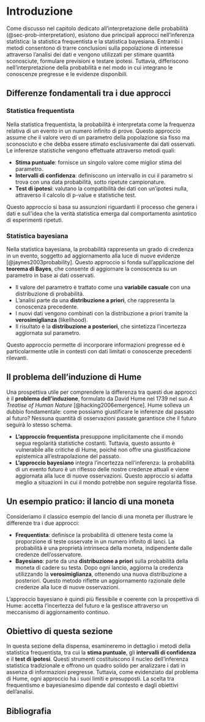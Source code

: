 # Introduzione {.unnumbered}

Come discusso nel capitolo dedicato all'interpretazione delle probabilità (@sec-prob-interpretation), esistono due principali approcci nell'inferenza statistica: la statistica frequentista e la statistica bayesiana. Entrambi i metodi consentono di trarre conclusioni sulla popolazione di interesse attraverso l'analisi dei dati e vengono utilizzati per stimare quantità sconosciute, formulare previsioni e testare ipotesi. Tuttavia, differiscono nell'interpretazione della probabilità e nel modo in cui integrano le conoscenze pregresse e le evidenze disponibili.

## Differenze fondamentali tra i due approcci

### Statistica frequentista

Nella statistica frequentista, la probabilità è interpretata come la frequenza relativa di un evento in un numero infinito di prove. Questo approccio assume che il valore vero di un parametro della popolazione sia fisso ma sconosciuto e che debba essere stimato esclusivamente dai dati osservati. Le inferenze statistiche vengono effettuate attraverso metodi quali:

- **Stima puntuale**: fornisce un singolo valore come miglior stima del parametro.
- **Intervalli di confidenza**: definiscono un intervallo in cui il parametro si trova con una data probabilità, sotto ripetute campionature.
- **Test di ipotesi**: valutano la compatibilità dei dati con un'ipotesi nulla, attraverso il calcolo di p-value e statistiche test.

Questo approccio si basa su assunzioni riguardanti il processo che genera i dati e sull'idea che la verità statistica emerga dal comportamento asintotico di esperimenti ripetuti.

### Statistica bayesiana

Nella statistica bayesiana, la probabilità rappresenta un grado di credenza in un evento, soggetto ad aggiornamento alla luce di nuove evidenze [@jaynes2003probability]. Questo approccio si fonda sull'applicazione del **teorema di Bayes**, che consente di aggiornare la conoscenza su un parametro in base ai dati osservati.

- Il valore del parametro è trattato come una **variabile casuale** con una distribuzione di probabilità.
- L'analisi parte da una **distribuzione a priori**, che rappresenta la conoscenza precedente.
- I nuovi dati vengono combinati con la distribuzione a priori tramite la **verosimiglianza** (likelihood).
- Il risultato è la **distribuzione a posteriori**, che sintetizza l'incertezza aggiornata sul parametro.

Questo approccio permette di incorporare informazioni pregresse ed è particolarmente utile in contesti con dati limitati o conoscenze precedenti rilevanti.

## Il problema dell'induzione di Hume

Una prospettiva utile per comprendere la differenza tra questi due approcci è il **problema dell'induzione**, formulato da David Hume nel 1739 nel suo *A Treatise of Human Nature* [@hacking2006emergence]. Hume solleva un dubbio fondamentale: come possiamo giustificare le inferenze dal passato al futuro? Nessuna quantità di osservazioni passate garantisce che il futuro seguirà lo stesso schema.

- **L'approccio frequentista** presuppone implicitamente che il mondo segua regolarità statistiche costanti. Tuttavia, questo assunto è vulnerabile alle critiche di Hume, poiché non offre una giustificazione epistemica all'estrapolazione del passato.
- **L'approccio bayesiano** integra l'incertezza nell'inferenza: la probabilità di un evento futuro è un riflesso delle nostre credenze attuali e viene aggiornata alla luce di nuove osservazioni. Questo approccio si adatta meglio a situazioni in cui il mondo potrebbe non seguire regolarità fisse.

## Un esempio pratico: il lancio di una moneta

Consideriamo il classico esempio del lancio di una moneta per illustrare le differenze tra i due approcci:

- **Frequentista**: definisce la probabilità di ottenere testa come la proporzione di teste osservate in un numero infinito di lanci. La probabilità è una proprietà intrinseca della moneta, indipendente dalle credenze dell'osservatore.
- **Bayesiano**: parte da una **distribuzione a priori** sulla probabilità della moneta di cadere su testa. Dopo ogni lancio, aggiorna la credenza utilizzando la **verosimiglianza**, ottenendo una nuova distribuzione a posteriori. Questo metodo riflette un aggiornamento razionale delle credenze alla luce di nuove osservazioni.

L'approccio bayesiano è quindi più flessibile e coerente con la prospettiva di Hume: accetta l'incertezza del futuro e la gestisce attraverso un meccanismo di aggiornamento continuo.

## Obiettivo di questa sezione

In questa sezione della dispensa, esamineremo in dettaglio i metodi della statistica frequentista, tra cui la **stima puntuale**, gli **intervalli di confidenza** e il **test di ipotesi**. Questi strumenti costituiscono il nucleo dell'inferenza statistica tradizionale e offrono un quadro solido per analizzare i dati in assenza di informazioni pregresse. Tuttavia, come evidenziato dal problema di Hume, ogni approccio ha i suoi limiti e presupposti. La scelta tra frequentismo e bayesianesimo dipende dal contesto e dagli obiettivi dell'analisi.


## Bibliografia {.unnumbered}


